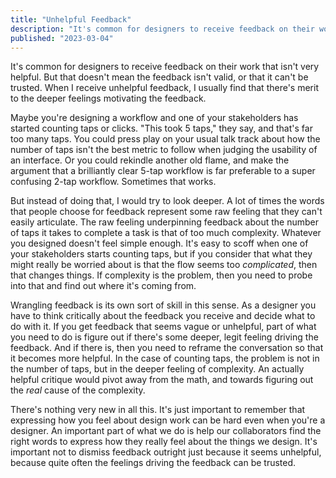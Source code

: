 ```yaml
---
title: "Unhelpful Feedback"
description: "It's common for designers to receive feedback on their work that isn't very helpful. But that doesn't mean the feedback isn't valid, or that it can't be trusted."
published: "2023-03-04"
---
```


It's common for designers to receive feedback on their work that isn't very helpful. But that doesn't mean the feedback isn't valid, or that it can't be trusted. When I receive unhelpful feedback, I usually find that there's merit to the deeper feelings motivating the feedback.

Maybe you're designing a workflow and one of your stakeholders has started counting taps or clicks. "This took 5 taps," they say, and that's far too many taps. You could press play on your usual talk track about how the number of taps isn't the best metric to follow when judging the usability of an interface. Or you could rekindle another old flame, and make the argument that a brilliantly clear 5-tap workflow is far preferable to a super confusing 2-tap workflow. Sometimes that works.

But instead of doing that, I would try to look deeper. A lot of times the words that people choose for feedback represent some raw feeling that they can't easily articulate. The raw feeling underpinning feedback about the number of taps it takes to complete a task is that of too much complexity. Whatever you designed doesn't feel simple enough. It's easy to scoff when one of your stakeholders starts counting taps, but if you consider that what they might really be worried about is that the flow seems too _complicated_, then that changes things. If complexity is the problem, then you need to probe into that and find out where it's coming from.

Wrangling feedback is its own sort of skill in this sense. As a designer you have to think critically about the feedback you receive and decide what to do with it. If you get feedback that seems vague or unhelpful, part of what you need to do is figure out if there's some deeper, legit feeling driving the feedback. And if there is, then you need to reframe the conversation so that it becomes more helpful. In the case of counting taps, the problem is not in the number of taps, but in the deeper feeling of complexity. An actually helpful critique would pivot away from the math, and towards figuring out the _real_ cause of the complexity.

There's nothing very new in all this. It's just important to remember that expressing how you feel about design work can be hard even when you're a designer. An important part of what we do is help our collaborators find the right words to express how they really feel about the things we design. It's important not to dismiss feedback outright just because it seems unhelpful, because quite often the feelings driving the feedback can be trusted.